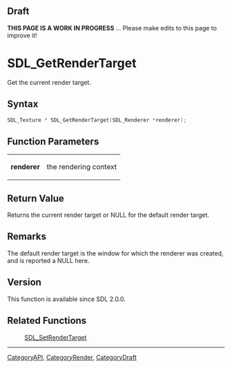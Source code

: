 
== Draft ==


'''THIS PAGE IS A WORK IN PROGRESS''' ... Please make edits to this page to improve it!



<!-- #*^*^*^*^*See https://wiki.libsdl.org/SGFunctions for details on editing this page*^*^*^*^* -->


= SDL_GetRenderTarget =

Get the current render target.

== Syntax ==

<syntaxhighlight lang='c'>
SDL_Texture * SDL_GetRenderTarget(SDL_Renderer *renderer);
</syntaxhighlight>

== Function Parameters ==

{|
|'''renderer'''
|the rendering context
|}

== Return Value ==

Returns the current render target or NULL for the default render target.



== Remarks ==

The default render target is the window for which the renderer was
created, and is reported a NULL here.

== Version ==

This function is available since SDL 2.0.0.



== Related Functions ==

:[[SDL_SetRenderTarget]]

----
[[CategoryAPI]], [[CategoryRender]], [[CategoryDraft]]
<!-- #See the Style Guide for instructions on editing the footer. -->


